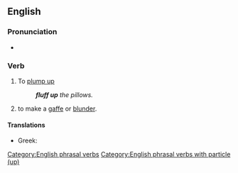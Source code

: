 ==English==

===Pronunciation===
* {{audio|en-au-fluff up.ogg|Audio (AU)|lang=en}}

===Verb===
{{en-verb|fluffs up|fluffing up|fluffed up}}

# To [[plump up]]
#: '''''fluff up''' the pillows.''
# {{lb|en|idiomatic}} to make a [[gaffe]] or [[blunder]].

====Translations====
{{trans-top|plump up}}
* Greek: {{t|el|αναφουφουλιάζω}}
{{trans-mid}}
{{trans-bottom}}

[[Category:English phrasal verbs]]
[[Category:English phrasal verbs with particle (up)]]